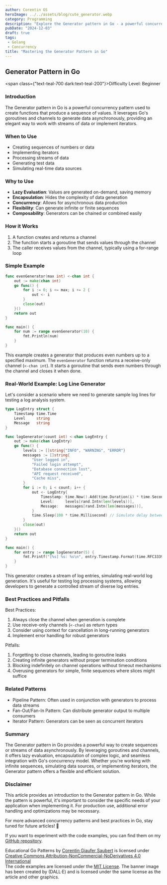 ```yaml
---
author: Corentin GS
heroImage: ../../assets/blog/cute_generator.webp
category: Programming
description: "Explore the Generator pattern in Go - a powerful concurrency pattern for creating sequences of values. Learn when and how to use it effectively in your Go projects."
pubDate: "2024-12-03"
draft: true
tags:
 - Golang
 - Concurrency
title: "Mastering the Generator Pattern in Go"
---
```



## Generator Pattern in Go

<span class={"text-teal-700 dark:text-teal-200"}>Difficulty Level: Beginner</span>

### Introduction

The Generator pattern in Go is a powerful concurrency pattern used to create functions that produce a sequence of values. It leverages Go's goroutines and channels to generate data asynchronously, providing an elegant way to work with streams of data or implement iterators.

### When to Use

- Creating sequences of numbers or data
- Implementing iterators
- Processing streams of data
- Generating test data
- Simulating real-time data sources

### Why to Use

- **Lazy Evaluation**: Values are generated on-demand, saving memory
- **Encapsulation**: Hides the complexity of data generation
- **Concurrency**: Allows for asynchronous data production
- **Flexibility**: Can generate infinite or finite sequences
- **Composability**: Generators can be chained or combined easily

### How it Works

1. A function creates and returns a channel
2. The function starts a goroutine that sends values through the channel
3. The caller receives values from the channel, typically using a for-range loop

### Simple Example

```go
func evenGenerator(max int) <-chan int {
    out := make(chan int)
    go func() {
        for i := 0; i <= max; i += 2 {
            out <- i
        }
        close(out)
    }()
    return out
}

func main() {
    for num := range evenGenerator(10) {
        fmt.Println(num)
    }
}
```

This example creates a generator that produces even numbers up to a specified maximum. The `evenGenerator` function returns a receive-only channel (`<-chan int`). It starts a goroutine that sends even numbers through the channel and closes it when done.

### Real-World Example: Log Line Generator

Let's consider a scenario where we need to generate sample log lines for testing a log analysis system.

```go
type LogEntry struct {
    Timestamp time.Time
    Level     string
    Message   string
}

func logGenerator(count int) <-chan LogEntry {
    out := make(chan LogEntry)
    go func() {
        levels := []string{"INFO", "WARNING", "ERROR"}
        messages := []string{
            "User logged in",
            "Failed login attempt",
            "Database connection lost",
            "API request received",
            "Cache miss",
        }
        for i := 0; i < count; i++ {
            out <- LogEntry{
                Timestamp: time.Now().Add(time.Duration(i) * time.Second),
                Level:     levels[rand.Intn(len(levels))],
                Message:   messages[rand.Intn(len(messages))],
            }
            time.Sleep(100 * time.Millisecond) // Simulate delay between log entries
        }
        close(out)
    }()
    return out
}

func main() {
    for entry := range logGenerator(5) {
        fmt.Printf("[%s] %s: %s\n", entry.Timestamp.Format(time.RFC3339), entry.Level, entry.Message)
    }
}
```

This generator creates a stream of log entries, simulating real-world log generation. It's useful for testing log processing systems, allowing developers to generate a controlled stream of diverse log entries.

### Best Practices and Pitfalls

Best Practices:
1. Always close the channel when generation is complete
2. Use receive-only channels (`<-chan`) as return types
3. Consider using context for cancellation in long-running generators
4. Implement error handling for robust generators

Pitfalls:
1. Forgetting to close channels, leading to goroutine leaks
2. Creating infinite generators without proper termination conditions
3. Blocking indefinitely on channel operations without timeout mechanisms
4. Overusing generators for simple, finite sequences where slices might suffice

### Related Patterns

- Pipeline Pattern: Often used in conjunction with generators to process data streams
- Fan-Out/Fan-In Pattern: Can distribute generator output to multiple consumers
- Iterator Pattern: Generators can be seen as concurrent iterators

### Summary

The Generator pattern in Go provides a powerful way to create sequences or streams of data asynchronously. By leveraging goroutines and channels, it offers lazy evaluation, encapsulation of complex logic, and seamless integration with Go's concurrency model. Whether you're working with infinite sequences, simulating data sources, or implementing iterators, the Generator pattern offers a flexible and efficient solution.

### Disclaimer

This article provides an introduction to the Generator pattern in Go. While the pattern is powerful, it's important to consider the specific needs of your application when implementing it. For production use, additional error handling and optimizations may be necessary.

For more advanced concurrency patterns and best practices in Go, stay tuned for future articles! 🚀

If you want to experiment with the code examples, you can find them on my [GitHub repository](https://github.com/CorentinGS/golang-articles).

<div class={"text-sm text-zinc-800 dark:text-zinc-200"}>
	<span property="dct:title">Educational Go Patterns </span> by <a rel="cc:attributionURL dct:creator" property="cc:attributionName" href="https://corentings.dev">Corentin Giaufer Saubert</a>
	is licensed under <a href="https://creativecommons.org/licenses/by-nc-nd/4.0/?ref=chooser-v1" target="_blank" rel="license noopener noreferrer">Creative Commons Attribution-NonCommercial-NoDerivatives 4.0 International </a><br/>
	The code examples are licensed under the <a href="https://opensource.org/licenses/MIT" target="_blank" rel="license noopener noreferrer">MIT License</a>.
	The banner image has been created by (DALL·E) and is licensed under the same license as the article and other graphics.<br/>
 </div>